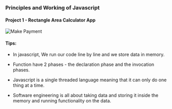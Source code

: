
### Principles and Working of Javascript

#### Project 1 - Rectangle Area Calculator App

![Make Payment](/calculate.png)

<StackBlitz name="js-3xqbqc" openFile="index.js" view="editor" />

#### Tips:
- In javascript, We run our code line by line and we store data in memory.

- Function have 2 phases - the declaration phase  and the invocation phases.

- Javascript is a single threaded language meaning that it can only do one thing at a time.

- Software engineering is all about taking data and storing it inside the memory and running functionality on the data.